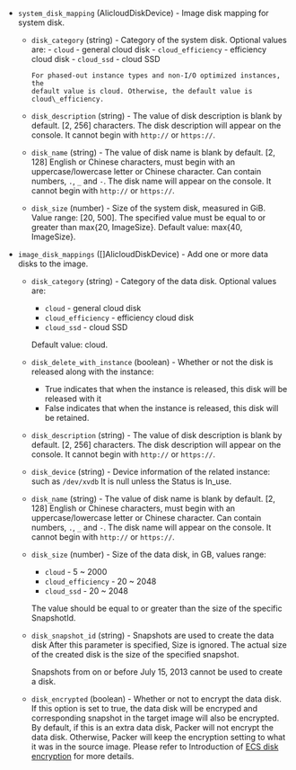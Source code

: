 <!-- Code generated from the comments of the AlicloudDiskDevices struct in builder/alicloud/ecs/image_config.go; DO NOT EDIT MANUALLY -->

- `system_disk_mapping` (AlicloudDiskDevice) - Image disk mapping for system
  disk.

  - `disk_category` (string) - Category of the system disk. Optional values
    are: - `cloud` - general cloud disk - `cloud_efficiency` - efficiency cloud disk - `cloud_ssd` - cloud SSD

        For phased-out instance types and non-I/O optimized instances, the
        default value is cloud. Otherwise, the default value is
        cloud\_efficiency.

  - `disk_description` (string) - The value of disk description is blank by
    default. \[2, 256\] characters. The disk description will appear on the
    console. It cannot begin with `http://` or `https://`.

  - `disk_name` (string) - The value of disk name is blank by default. \[2,
    128\] English or Chinese characters, must begin with an
    uppercase/lowercase letter or Chinese character. Can contain numbers,
    `.`, `_` and `-`. The disk name will appear on the console. It cannot
    begin with `http://` or `https://`.

  - `disk_size` (number) - Size of the system disk, measured in GiB. Value
    range: \[20, 500\]. The specified value must be equal to or greater
    than max{20, ImageSize}. Default value: max{40, ImageSize}.

- `image_disk_mappings` ([]AlicloudDiskDevice) - Add one or more data
  disks to the image.

  - `disk_category` (string) - Category of the data disk. Optional values
    are:

    - `cloud` - general cloud disk
    - `cloud_efficiency` - efficiency cloud disk
    - `cloud_ssd` - cloud SSD

    Default value: cloud.

  - `disk_delete_with_instance` (boolean) - Whether or not the disk is
    released along with the instance:
    - True indicates that when the instance is released, this disk will
      be released with it
    - False indicates that when the instance is released, this disk will
      be retained.
  - `disk_description` (string) - The value of disk description is blank by
    default. \[2, 256\] characters. The disk description will appear on the
    console. It cannot begin with `http://` or `https://`.

  - `disk_device` (string) - Device information of the related instance:
    such as `/dev/xvdb` It is null unless the Status is In_use.

  - `disk_name` (string) - The value of disk name is blank by default. \[2,
    128\] English or Chinese characters, must begin with an
    uppercase/lowercase letter or Chinese character. Can contain numbers,
    `.`, `_` and `-`. The disk name will appear on the console. It cannot
    begin with `http://` or `https://`.

  - `disk_size` (number) - Size of the data disk, in GB, values range:

    - `cloud` - 5 \~ 2000
    - `cloud_efficiency` - 20 \~ 2048
    - `cloud_ssd` - 20 \~ 2048

    The value should be equal to or greater than the size of the specific
    SnapshotId.

  - `disk_snapshot_id` (string) - Snapshots are used to create the data
    disk After this parameter is specified, Size is ignored. The actual
    size of the created disk is the size of the specified snapshot.

    Snapshots from on or before July 15, 2013 cannot be used to create a
    disk.

  - `disk_encrypted` (boolean) - Whether or not to encrypt the data disk.
    If this option is set to true, the data disk will be encryped and corresponding snapshot in the target image will also be encrypted. By
    default, if this is an extra data disk, Packer will not encrypt the
    data disk. Otherwise, Packer will keep the encryption setting to what
    it was in the source image. Please refer to Introduction of [ECS disk encryption](https://www.alibabacloud.com/help/doc-detail/59643.htm)
    for more details.
